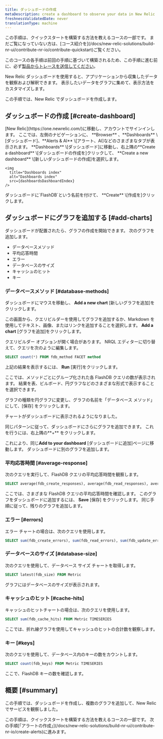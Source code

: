 ```yaml
---
title: ダッシュボードの作成
metaDescription: create a dashboard to observe your data in New Relic
freshnessValidatedDate: never
translationType: machine
---
```



<Callout variant="tip">
  この手順は、クイックスタートを構築する方法を教えるコースの一部です。 まだご覧になっていない方は、[コース紹介を](/docs/new-relic-solutions/build-nr-ui/contribute-nr-io/contribute-quickstart)ご覧ください。

  このコースの各手順は前回の手順に基づいて構築されるため、この手順に進む前に、必ず[製品からトレースを送信してください](/docs/new-relic-solutions/build-nr-ui/contribute-nr-io/send-traces)。
</Callout>

New Relic ダッシュボードを使用すると、アプリケーションから収集したデータを観察および解釈できます。 表示したいデータをグラフに集めて、表示方法をカスタマイズします。

この手順では、New Relic でダッシュボードを作成します。

## ダッシュボードの作成 [#create-dashboard]

<Steps>
  <Step>
    [New Relic](https://one.newrelic.com/)に移動し、アカウントでサインインします。 ここでは、左側のナビゲーションに、 **Browser** 、**Dashboards** \[ダッシュボード]、**Alerts & AI** \[アラート、AI]などのさまざまなタブが表示されます。
  </Step>

  <Step>
    **Dashboards** \[ダッシュボード]に移動し、右上隅の**Create a dashboard** \[ダッシュボードの作成を]クリックして、 **Create a new dashboard** \[新しいダッシュボードの作成]を選択します。

    <img
      title="Dashboards index"
      alt="Dashboards index"
      src={dashboardsDashboardIndex}
    />
  </Step>

  <Step>
    ダッシュボードに`FlashDB`という名前を付けて、 **Create** \[作成を]クリックします。
  </Step>
</Steps>

## ダッシュボードにグラフを追加する [#add-charts]

ダッシュボードが配置されたら、グラフの作成を開始できます。 次のグラフを追加します。

* データベースメソッド
* 平均応答時間
* エラー
* データベースのサイズ
* キャッシュのヒット
* キー

### データベースメソッド [#database-methods]

ダッシュボードにマウスを移動し、 **Add a new chart** \[新しいグラフを追加]をクリックします。

この画面から、クエリビルダーを使用してグラフを追加するか、Markdown を使用してテキスト、画像、またはリンクを追加することを選択します。 **Add a chart** \[グラフを追加]をクリックします。

クエリビルダー オプションが開く場合があります。 NRQL エディターに切り替えて、クエリを次のように編集します。

```sql
SELECT count(*) FROM fdb_method FACET method 
```

上記の結果を表示するには、 **Run** \[実行]をクリックします。

ここでは、メソッドごとにグループ化された各 FlashDB クエリの数が表示されます。 結果を表、ビルボード、円グラフなどのさまざまな形式で表示することを選択できます。

グラフの種類を円グラフに変更し、グラフの名前を「データベース メソッド」にして、\[保存] をクリックします。

チャートがダッシュボードに表示されるようになりました。

同じパターンに従って、ダッシュボードにさらにグラフを追加できます。 これを行うには、右上隅の**+** をクリックします。

これにより、同じ**Add to your dashboard** \[ダッシュボードに追加]ページに移動します。 ダッシュボードに別のグラフを追加します。

### 平均応答時間 [#average-response]

次のクエリを実行して、FlashDB クエリの平均応答時間を観察します。

```sql
SELECT average(fdb_create_responses), average(fdb_read_responses), average(fdb_update_responses), average(fdb_delete_responses) FROM Metric TIMESERIES
```

ここでは、さまざまな FlashDB クエリの平均応答時間を確認します。 このグラフをダッシュボードに追加するには、 **Save** \[保存] をクリックします。 同じ手順に従って、残りのグラフを追加します。

### エラー [#errors]

エラー チャートの場合は、次のクエリを使用します。

```sql
SELECT sum(fdb_create_errors), sum(fdb_read_errors), sum(fdb_update_errors), sum(fdb_delete_errors) FROM Metric TIMESERIES
```

### データベースのサイズ [#database-size]

次のクエリを使用して、データベース サイズ チャートを取得します。

```sql
SELECT latest(fdb_size) FROM Metric
```

グラフにはデータベースのサイズが表示されます。

### キャッシュのヒット [#cache-hits]

キャッシュのヒットチャートの場合は、次のクエリを使用します。

```sql
SELECT sum(fdb_cache_hits) FROM Metric TIMESERIES
```

ここでは、折れ線グラフを使用してキャッシュのヒットの合計数を観察します。

### キー [#keys]

次のクエリを使用して、データベース内のキーの数をカウントします。

```sql
SELECT count(fdb_keys) FROM Metric TIMESERIES
```

ここで、FlashDB キーの数を確認します。

## 概要 [#summary]

この手順では、ダッシュボードを作成し、複数のグラフを追加して、New Relic でサービスを観察しました。

<Callout variant="tip">
  この手順は、クイックスタートを構築する方法を教えるコースの一部です。 次の手順[「アラートの作成」](/docs/new-relic-solutions/build-nr-ui/contribute-nr-io/create-alerts)に進みます。
</Callout>